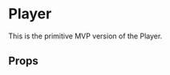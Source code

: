 
<Meta title='Player' />

# Player

This is the primitive MVP version of the Player.

<Preview>
  <Story name='Player'>
    <Canvas
      style={{ height: '100vh', backgroundColor: 'black' }}
      camera={{ position: [0, 5, 0] }}
    >
      <Suspense fallback={null}>
        <Physics>
          <Player />
          <Floor />
        </Physics>
      </Suspense>
      <Lighting />
    </Canvas>
  </Story>
</Preview>

## Props

<Props of={Player} />
